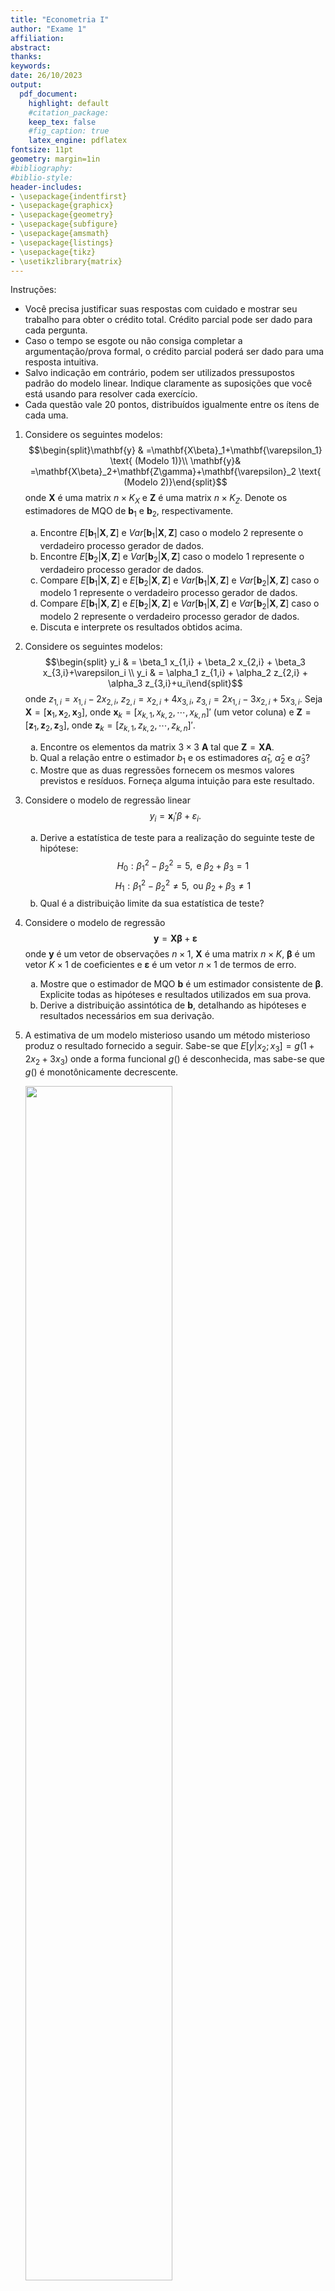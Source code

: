 ```yaml
---
title: "Econometria I"
author: "Exame 1"
affiliation: 
abstract:
thanks:
keywords:
date: 26/10/2023
output:
  pdf_document:
    highlight: default
    #citation_package:
    keep_tex: false
    #fig_caption: true
    latex_engine: pdflatex
fontsize: 11pt
geometry: margin=1in
#bibliography:
#biblio-style:
header-includes:
- \usepackage{indentfirst}
- \usepackage{graphicx}
- \usepackage{geometry}
- \usepackage{subfigure}
- \usepackage{amsmath}
- \usepackage{listings}
- \usepackage{tikz}
- \usetikzlibrary{matrix}
---
```



Instruções:

- Você precisa justificar suas respostas com cuidado e mostrar seu trabalho para obter o crédito total. Crédito parcial pode ser dado para cada pergunta.
- Caso o tempo se esgote ou não consiga completar a argumentação/prova formal, o crédito parcial poderá ser dado para uma resposta intuitiva.
- Salvo indicação em contrário, podem ser utilizados pressupostos padrão do modelo linear. Indique claramente as suposições que você está usando para resolver cada exercício.
- Cada questão vale 20 pontos, distribuídos igualmente entre os ítens de cada uma.

\vspace{0.25in}

1. Considere os seguintes modelos:
$$\begin{split}\mathbf{y} & =\mathbf{X\beta}_1+\mathbf{\varepsilon_1} \text{ (Modelo 1)}\\
\mathbf{y}& =\mathbf{X\beta}_2+\mathbf{Z\gamma}+\mathbf{\varepsilon}_2 \text{ (Modelo 2)}\end{split}$$ 
onde $\mathbf{X}$ é uma matrix $n\times K_X$ e $\mathbf{Z}$ é uma matrix $n\times K_Z$. Denote os estimadores de MQO de $\mathbf{b}_1$ e $\mathbf{b}_2$, respectivamente.
    a. Encontre $E[\mathbf{b}_1|\mathbf{X},\mathbf{Z}]$ e $Var[\mathbf{b}_1|\mathbf{X},\mathbf{Z}]$ caso o modelo 2 represente o verdadeiro processo gerador de        dados.
    b. Encontre $E[\mathbf{b}_2|\mathbf{X},\mathbf{Z}]$ e $Var[\mathbf{b}_2|\mathbf{X},\mathbf{Z}]$ caso o modelo 1 represente o verdadeiro processo gerador de        dados.
    c. Compare $E[\mathbf{b}_1|\mathbf{X},\mathbf{Z}]$ e $E[\mathbf{b}_2|\mathbf{X},\mathbf{Z}]$ e $Var[\mathbf{b}_1|\mathbf{X},\mathbf{Z}]$ e         $Var[\mathbf{b}_2|\mathbf{X},\mathbf{Z}]$ caso o modelo 1 represente o verdadeiro processo gerador de dados.
    d. Compare $E[\mathbf{b}_1|\mathbf{X},\mathbf{Z}]$ e $E[\mathbf{b}_2|\mathbf{X},\mathbf{Z}]$ e $Var[\mathbf{b}_1|\mathbf{X},\mathbf{Z}]$ e     $Var[\mathbf{b}_2|\mathbf{X},\mathbf{Z}]$ caso o modelo 2 represente o verdadeiro processo gerador de dados.
    e. Discuta e interprete os resultados obtidos acima.
  

2. Considere os seguintes modelos: $$\begin{split} y_i & = \beta_1 x_{1,i} + \beta_2 x_{2,i} + \beta_3 x_{3,i}+\varepsilon_i \\
y_i & = \alpha_1 z_{1,i} + \alpha_2 z_{2,i} + \alpha_3 z_{3,i}+u_i\end{split}$$  onde $z_{1,i}=x_{1,i}-2x_{2,i}$, $z_{2,i}=x_{2,i}+4x_{3,i}$, $z_{3,i}=2x_{1,i}-3x_{2,i}+5x_{3,i}$. Seja $\mathbf{X}=[\mathbf{x}_1,\mathbf{x}_2,\mathbf{x}_3]$, onde $\mathbf{x}_k=[x_{k,1},x_{k,2},\cdots,x_{k,n}]'$ (um vetor coluna) e $\mathbf{Z}=[\mathbf{z}_1,\mathbf{z}_2,\mathbf{z}_3]$, onde $\mathbf{z}_k=[z_{k,1},z_{k,2},\cdots,z_{k,n}]'$.

    a. Encontre os elementos da matrix $3\times3$ $\mathbf{A}$ tal que $\mathbf{Z}=\mathbf{XA}$.
    b. Qual a relação entre o estimador $b_1$ e os estimadores $\hat{\alpha}_1$, $\hat{\alpha}_2$ e $\hat{\alpha}_3$?
    c. Mostre que as duas regressões fornecem os mesmos valores previstos e resíduos. Forneça alguma intuição para este resultado.
  

3. Considere o modelo de regressão linear $$y_i=\mathbf{x}_i'\beta+\varepsilon_i.$$
    a. Derive a estatística de teste para a realização do seguinte teste de hipótese: $$H_0:\beta_1^2-\beta_2^2=5,  \text{ e }  \beta_2+\beta_3=1$$ $$H_1:\beta_1^2-\beta_2^2\neq5,  \text{ ou }  \beta_2+\beta_3\neq1$$
    b. Qual é a distribuição limite da sua estatística de teste?
  
4. Considere o modelo de regressão $$\mathbf{y}=\mathbf{X\beta}+\mathbf{\varepsilon}$$ onde $\mathbf{y}$ é um vetor de observações $n\times 1$, $\mathbf{X}$ é uma matrix $n\times K$, $\mathbf{\beta}$ é um vetor $K\times 1$ de coeficientes e $\mathbf{\varepsilon}$ é um vetor $n\times 1$ de termos de erro.
    a. Mostre que o estimador de MQO $\mathbf{b}$ é um estimador consistente de $\mathbf{\beta}$. Explicite todas as hipóteses e resultados utilizados em sua prova.
    b. Derive a distribuição assintótica de $\mathbf{b}$, detalhando as hipóteses e resultados necessários em sua derivação.

5. A estimativa de um modelo misterioso usando um método misterioso produz o resultado fornecido a seguir. Sabe-se que $E[y|x_2; x_3] = g( 1 + 2x_2 + 3x_3)$ onde a forma funcional $g( )$ é desconhecida, mas sabe-se que $g( )$ é monotônicamente decrescente.

    ![](q4.png){width=70%}
    
    Forneça uma interpretação do resultado com a maior quantidade de detalhes possível.



